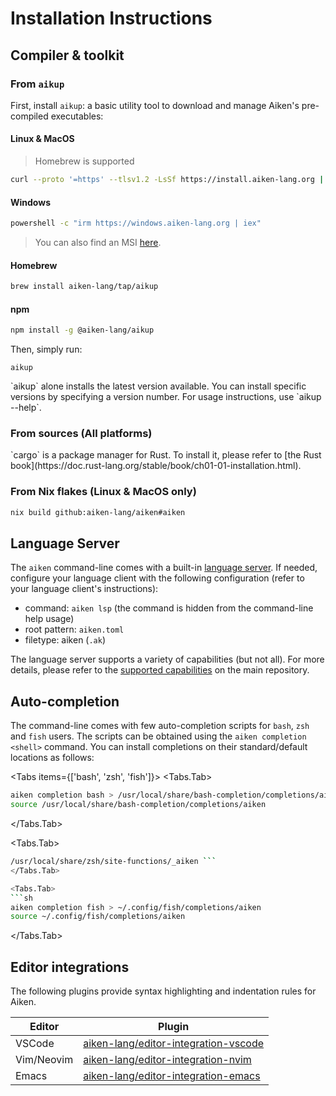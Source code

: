 
# Installation Instructions

## Compiler & toolkit

### From `aikup`

First, install `aikup`: a basic utility tool to download and manage Aiken's
pre-compiled executables:

#### Linux & MacOS

> Homebrew is supported

```sh
curl --proto '=https' --tlsv1.2 -LsSf https://install.aiken-lang.org | sh
```

#### Windows

```sh
powershell -c "irm https://windows.aiken-lang.org | iex"
```

> You can also find an MSI [here](https://github.com/aiken-lang/aikup/releases/latest).

#### Homebrew

```sh
brew install aiken-lang/tap/aikup
```

#### npm

```sh
npm install -g @aiken-lang/aikup
```

Then, simply run:

```
aikup
```

<Callout type="info">
  `aikup` alone installs the latest version available. You can install specific
  versions by specifying a version number. For usage instructions, use `aikup
  --help`.
</Callout>

### From sources (All platforms)

<InstallationInstructions />

<Callout type="info">
  `cargo` is a package manager for Rust. To install it, please refer to [the
  Rust book](https://doc.rust-lang.org/stable/book/ch01-01-installation.html).
</Callout>

### From Nix flakes (Linux & MacOS only)

```sh
nix build github:aiken-lang/aiken#aiken
```

## Language Server

The `aiken` command-line comes with a built-in [language server](https://microsoft.github.io/language-server-protocol/). If needed, configure your language client with the following configuration (refer to your language client's instructions):

- command: `aiken lsp` (the command is hidden from the command-line help usage)
- root pattern: `aiken.toml`
- filetype: aiken (`.ak`)

The language server supports a variety of capabilities (but not all). For more details, please refer to the [supported capabilities](https://github.com/aiken-lang/aiken/tree/main/crates/aiken-lsp#supported-capabilities) on the main repository.

## Auto-completion

The command-line comes with few auto-completion scripts for `bash`, `zsh` and `fish` users. The scripts can be obtained using the `aiken completion <shell>` command. You can install completions on their standard/default locations as follows:

<Tabs items={['bash', 'zsh', 'fish']}>
<Tabs.Tab>
```sh
aiken completion bash > /usr/local/share/bash-completion/completions/aiken
source /usr/local/share/bash-completion/completions/aiken
```
</Tabs.Tab>

<Tabs.Tab>
  ```sh aiken completion zsh > /usr/local/share/zsh/site-functions/_aiken source
  /usr/local/share/zsh/site-functions/_aiken ```
</Tabs.Tab>

<Tabs.Tab>
```sh
aiken completion fish > ~/.config/fish/completions/aiken
source ~/.config/fish/completions/aiken
```
</Tabs.Tab>
</Tabs>

## Editor integrations

The following plugins provide syntax highlighting and indentation rules for Aiken.

| Editor     | Plugin                                                                                          |
| ---------- | ----------------------------------------------------------------------------------------------- |
| VSCode     | [aiken-lang/editor-integration-vscode](https://github.com/aiken-lang/editor-integration-vscode) |
| Vim/Neovim | [aiken-lang/editor-integration-nvim](https://github.com/aiken-lang/editor-integration-nvim)     |
| Emacs      | [aiken-lang/editor-integration-emacs](https://github.com/aiken-lang/aiken-mode)                 |
